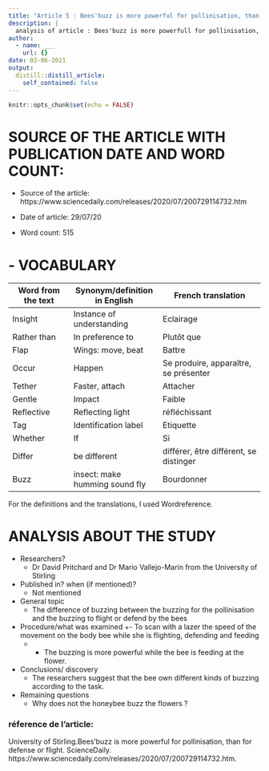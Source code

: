 ```yaml
---
title: "Article 5 : Bees'buzz is more powerful for pollinisation, than for defense or flight"
description: |
  analysis of article : Bees'buzz is more powerfull for pollinisation, than for defense or flight 
author:
  - name: ___
    url: {}
date: 02-06-2021
output:
  distill::distill_article:
    self_contained: false
---
```


```r
knitr::opts_chunk$set(echo = FALSE)
```

# SOURCE OF THE ARTICLE WITH PUBLICATION DATE AND WORD COUNT: 

* Source of the article: https://www.sciencedaily.com/releases/2020/07/200729114732.htm

* Date of article: 29/07/20

* Word count: 515

# - VOCABULARY

| **Word from the text** | **Synonym/definition in English** | **French translation**                 |
|------------------------|-----------------------------------|----------------------------------------|
| Insight                | Instance of understanding         | Eclairage                              |
| Rather than            | In preference to                  | Plutôt que                             |
| Flap                   | Wings: move, beat                 | Battre                                 |
| Occur                  | Happen                            | Se produire, apparaître, se présenter  |
| Tether                 | Faster, attach                    | Attacher                               |
| Gentle                 | Impact                            | Faible                                 |
| Reflective             | Reflecting light                  | réfléchissant                          |
| Tag                    | Identification label              | Etiquette                              |
| Whether                | If                                | Si                                     |
| Differ                 | be different                      | différer, être différent, se distinger |
| Buzz                   | insect: make humming sound fly    | Bourdonner                             |


For the definitions and the translations, I used Wordreference.

# ANALYSIS ABOUT THE STUDY

* Researchers?
  + Dr David Pritchard and Dr Mario Vallejo-Marin from the University of Stirling

* Published in? when (if mentioned)? 
  + Not mentioned


* General topic
  + The difference of buzzing between the buzzing for the pollinisation and the buzzing to flight or defend by the bees

* Procedure/what was examined 
  +-	To scan with a lazer the speed of the movement on the body bee while she is flighting, defending and feeding
  + -	The buzzing is more powerful while the bee is feeding at the flower.


* Conclusions/ discovery 
  + The researchers suggest that the bee own different kinds of buzzing according to the task.


* Remaining questions
  + Why does not the honeybee buzz the flowers ?

### réference de l'article:

University of Stirling.Bees'buzz is more powerful for pollinisation, than for defense or flight. ScienceDaily. https://www.sciencedaily.com/releases/2020/07/200729114732.htm. 









